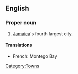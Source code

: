 {{rfd}}
==English==

===Proper noun===
{{en-proper noun|sg=[[Montego]] [[bay|Bay]]}}

# [[Jamaica]]'s fourth largest city.

====Translations====
{{top}}
* French: Montego Bay
{{mid}}
{{bottom}}

[[Category:Towns]]